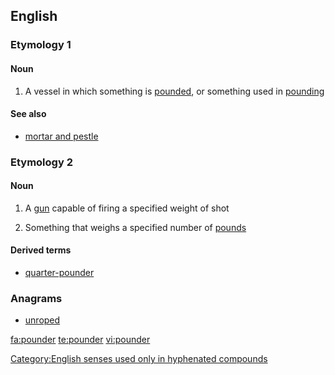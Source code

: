 ==English==

===Etymology 1===
{{suffix|pound|gloss1=verb|er|gloss2=agent suffix}}

====Noun====
{{en-noun}}

# A vessel in which something is [[pounded]], or something used in [[pounding]]

====See also====
* [[mortar and pestle]]

===Etymology 2===
{{suffix|pound|gloss1=measure of weight|er}}

====Noun====
{{en-noun}}

# {{context|only in combination}} A [[gun]] capable of firing a specified weight of shot
# {{context|only in combination}} Something that weighs a specified number of [[pound]]s

====Derived terms====
* [[quarter-pounder]]

===Anagrams===
* [[unroped#English|unroped]]

[[Category:English senses used only in hyphenated compounds]]
[[fa:pounder]]
[[te:pounder]]
[[vi:pounder]]